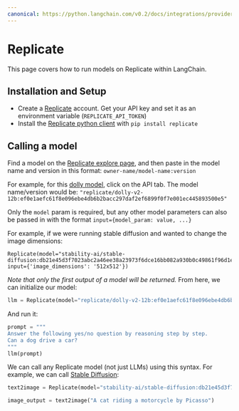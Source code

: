 ```yaml
---
canonical: https://python.langchain.com/v0.2/docs/integrations/providers/replicate/
---
```


# Replicate
This page covers how to run models on Replicate within LangChain.

## Installation and Setup
- Create a [Replicate](https://replicate.com) account. Get your API key and set it as an environment variable (`REPLICATE_API_TOKEN`)
- Install the [Replicate python client](https://github.com/replicate/replicate-python) with `pip install replicate`

## Calling a model

Find a model on the [Replicate explore page](https://replicate.com/explore), and then paste in the model name and version in this format: `owner-name/model-name:version`

For example, for this [dolly model](https://replicate.com/replicate/dolly-v2-12b), click on the API tab. The model name/version would be: `"replicate/dolly-v2-12b:ef0e1aefc61f8e096ebe4db6b2bacc297daf2ef6899f0f7e001ec445893500e5"`

Only the `model` param is required, but any other model parameters can also be passed in with the format `input={model_param: value, ...}`


For example, if we were running stable diffusion and wanted to change the image dimensions:

```
Replicate(model="stability-ai/stable-diffusion:db21e45d3f7023abc2a46ee38a23973f6dce16bb082a930b0c49861f96d1e5bf", input={'image_dimensions': '512x512'})
```

*Note that only the first output of a model will be returned.*
From here, we can initialize our model:

```python
llm = Replicate(model="replicate/dolly-v2-12b:ef0e1aefc61f8e096ebe4db6b2bacc297daf2ef6899f0f7e001ec445893500e5")
```

And run it:

```python
prompt = """
Answer the following yes/no question by reasoning step by step.
Can a dog drive a car?
"""
llm(prompt)
```

We can call any Replicate model (not just LLMs) using this syntax. For example, we can call [Stable Diffusion](https://replicate.com/stability-ai/stable-diffusion):

```python
text2image = Replicate(model="stability-ai/stable-diffusion:db21e45d3f7023abc2a46ee38a23973f6dce16bb082a930b0c49861f96d1e5bf", input={'image_dimensions':'512x512'})

image_output = text2image("A cat riding a motorcycle by Picasso")
```